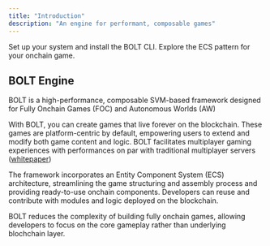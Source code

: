 ```yaml
---
title: "Introduction"
description: "An engine for performant, composable games"
---
```


<CardGroup cols={2}>
  <Card title="Installation" icon="bolt" href="https://docs.magicblock.gg/BOLT/getting_started/installation" iconType="duotone">
    Set up your system and install the BOLT CLI.
  </Card>
  <Card title="ECS" icon="block" href="https://docs.magicblock.gg/BOLT/Introduction/ecs" iconType="duotone">
    Explore the ECS pattern for your onchain game.
  </Card>
</CardGroup>

## BOLT Engine

BOLT is a high-performance, composable SVM-based framework designed for Fully Onchain Games (FOC) and Autonomous Worlds (AW)

With BOLT, you can create games that live forever on the blockchain. These games are platform-centric by default, empowering users to extend and modify both game content and logic. BOLT facilitates multiplayer gaming experiences with performances on par with traditional multiplayer servers ([whitepaper](https://arxiv.org/abs/2311.02650))

The framework incorporates an Entity Component System (ECS) architecture, streamlining the game structuring and assembly process and providing ready-to-use onchain components. Developers can reuse and contribute with modules and logic deployed on the blockchain.

BOLT reduces the complexity of building fully onchain games, allowing developers to focus on the core gameplay rather than underlying blochchain layer.
